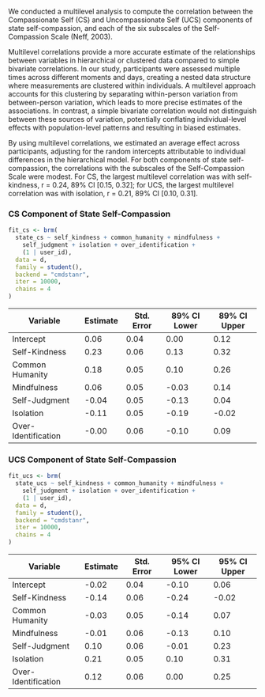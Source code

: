 We conducted a multilevel analysis to compute the correlation between the Compassionate Self (CS) and Uncompassionate Self (UCS) components of state self-compassion, and each of the six subscales of the Self-Compassion Scale (Neff, 2003).

Multilevel correlations provide a more accurate estimate of the relationships between variables in hierarchical or clustered data compared to simple bivariate correlations. In our study, participants were assessed multiple times across different moments and days, creating a nested data structure where measurements are clustered within individuals. A multilevel approach accounts for this clustering by separating within-person variation from between-person variation, which leads to more precise estimates of the associations. In contrast, a simple bivariate correlation would not distinguish between these sources of variation, potentially conflating individual-level effects with population-level patterns and resulting in biased estimates.

By using multilevel correlations, we estimated an average effect across participants, adjusting for the random intercepts attributable to individual differences in the hierarchical model. For both components of state self-compassion, the correlations with the subscales of the Self-Compassion Scale were modest. For CS, the largest multilevel correlation was with self-kindness, r = 0.24, 89% CI [0.15, 0.32]; for UCS, the largest multilevel correlation was with isolation, r = 0.21, 89% CI [0.10, 0.31].


### CS Component of State Self-Compassion

```r
fit_cs <- brm(
  state_cs ~ self_kindness + common_humanity + mindfulness + 
    self_judgment + isolation + over_identification +
    (1 | user_id),
  data = d,
  family = student(),
  backend = "cmdstanr",
  iter = 10000,
  chains = 4
)
```

| Variable            | Estimate | Std. Error | 89% CI Lower | 89% CI Upper |
|---------------------|----------|------------|--------------|--------------|
| Intercept           | 0.06     | 0.04       | 0.00         | 0.12         |
| Self-Kindness       | 0.23     | 0.06       | 0.13         | 0.32         |
| Common Humanity     | 0.18     | 0.05       | 0.10         | 0.26         |
| Mindfulness         | 0.06     | 0.05       | -0.03        | 0.14         |
| Self-Judgment       | -0.04    | 0.05       | -0.13        | 0.04         |
| Isolation           | -0.11    | 0.05       | -0.19        | -0.02        |
| Over-Identification | -0.00    | 0.06       | -0.10        | 0.09         |


### UCS Component of State Self-Compassion

```r
fit_ucs <- brm(
  state_ucs ~ self_kindness + common_humanity + mindfulness + 
    self_judgment + isolation + over_identification +
    (1 | user_id),
  data = d,
  family = student(),
  backend = "cmdstanr",
  iter = 10000,
  chains = 4
)
```

| Variable            | Estimate | Std. Error | 95% CI Lower | 95% CI Upper |
|---------------------|----------|------------|--------------|--------------|
| Intercept           | -0.02    | 0.04       | -0.10        | 0.06         |
| Self-Kindness       | -0.14    | 0.06       | -0.24        | -0.02        |
| Common Humanity     | -0.03    | 0.05       | -0.14        | 0.07         |
| Mindfulness         | -0.01    | 0.06       | -0.13        | 0.10         |
| Self-Judgment       | 0.10     | 0.06       | -0.01        | 0.23         |
| Isolation           | 0.21     | 0.05       | 0.10         | 0.31         |
| Over-Identification | 0.12     | 0.06       | 0.00         | 0.25         |



